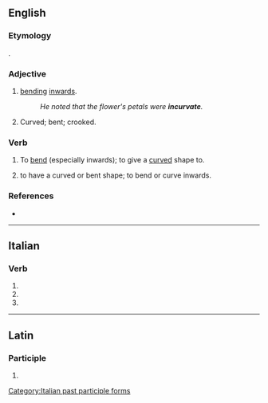 ==English==

===Etymology===
{{etyl|la|en}} {{lena}} {{m|la|incurvatus}}.

===Adjective===
{{en-adj}}

# [[bending]] [[inwards]].
#: ''He noted that the flower's petals were '''incurvate'''.''
# Curved; bent; crooked.
#: {{rfquotek|lang=en|Derham}}

===Verb===
{{en-verb|incurvates|incurvating|incurvated}}

# {{lb|en|transitive}} To [[bend]] (especially inwards); to give a [[curved]] shape to.
# {{lb|en|intransitive}} to have a curved or bent shape; to bend or curve inwards.

===References===
* {{R:OED2}}

----

==Italian==

===Verb===
{{head|it|verb form}}

# {{inflection of|incurvare||2|p|pres|indc|lang=it}}
# {{inflection of|incurvare||2|p|impr|lang=it}}
# {{feminine plural of|incurvato|lang=it}}

[[Category:Italian past participle forms]]

----

==Latin==

===Participle===
{{la-part-form|incurvāte}}

# {{inflection of|incurvātus||voc|m|s|lang=la}}